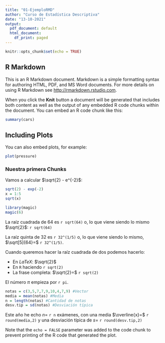 ```yaml
---
title: "01-EjemploRMD"
author: "Curso de Estadística Descriptiva"
date: "13-10-2021"
output:
  pdf_document: default
  html_document:
    df_print: paged
---
```


```r
knitr::opts_chunk$set(echo = TRUE)
```

## R Markdown

This is an R Markdown document. Markdown is a simple formatting syntax for authoring HTML, PDF, and MS Word documents. For more details on using R Markdown see <http://rmarkdown.rstudio.com>.

When you click the **Knit** button a document will be generated that includes both content as well as the output of any embedded R code chunks within the document. You can embed an R code chunk like this:

```r
summary(cars)
```

## Including Plots

You can also embed plots, for example:

```r
plot(pressure)
```

### Nuestra primera Chunks

Vamos a calcular $\sqrt{2} - e^{-2}$:
```r
sqrt(2) - exp(-2)
x = 1:5
sqrt(x)
```

```r
library(magic)
magic(6)
```

La raíz cuadrada de 64 es `r sqrt(64)` o, lo que viene siendo lo mismo $\sqrt{2}$: `r sqrt(64)`

La raíz quinta de 32 es `r 32^(1/5)` o, lo que viene siendo lo mismo, $\sqrt[5]{64}=$ `r 32^(1/5)`.

Cuando queremos hacer la raíz cuadrada de dos podemos hacerlo:

- En $LaTeX$: $\sqrt{2}$
- En `R` haciendo `r sqrt(2)`
- La frase completa: $\sqrt{2}=$ `r sqrt(2)`

El número $\pi$ empieza por `r pi`.

```r
notas = c(3,5,7,7,9,10,4,7,9) #Vector
media = mean(notas) #Media
n = length(notas) #Cantidad de notas
desv.tip = sd(notas) #Desviación típica 
```

Este año he echo $n=$ `r n` exámenes, con una media $\overline{x}=$ `r round(media,2)`
y una desviación típica de $s=$ `r round(desv.tip,2)`



Note that the `echo = FALSE` parameter was added to the code chunk to prevent printing of the R code that generated the plot.

